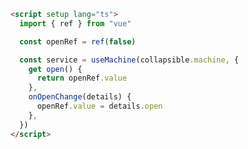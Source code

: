 ```html
<script setup lang="ts">
  import { ref } from "vue"

  const openRef = ref(false)

  const service = useMachine(collapsible.machine, {
    get open() {
      return openRef.value
    },
    onOpenChange(details) {
      openRef.value = details.open
    },
  })
</script>
```
